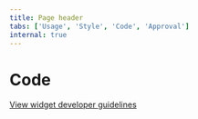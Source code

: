 ```yaml
---
title: Page header
tabs: ['Usage', 'Style', 'Code', 'Approval']
internal: true
---
```


# Code

[View widget developer guidelines](https://test.cloud.ibm.com/docs/developing/get-coding/console-sdk?topic=onboarding-step1-build#step1-build)

